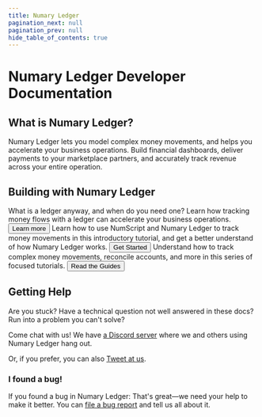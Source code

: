 ```yaml
---
title: Numary Ledger
pagination_next: null
pagination_prev: null
hide_table_of_contents: true
---
```



# Numary Ledger Developer Documentation

## What is Numary Ledger?

Numary Ledger lets you model complex money movements, and helps you accelerate your business operations. Build financial dashboards, deliver payments to your marketplace partners, and accurately track revenue across your entire operation.

## Building with Numary Ledger

<Grid container spacing={2}>

<Grid item xs={12} sm={6} md={4}>
    <Card>
        <CardHeader title="📓 What Is a Ledger?"/>
        <CardContent>
            What is a ledger anyway, and when do you need one? Learn how tracking money flows with a ledger can accelerate your business operations.
        </CardContent>
        <CardActions>
            <Button>Learn more</Button>
        </CardActions>
    </Card>
</Grid>

<Grid item xs={12} sm={6} md={4}>
    <Card>
        <CardHeader title="🔰 Hello, World"/>
        <CardContent>
            Learn how to use NumScript and Numary Ledger to track money movements in this introductory tutorial, and get a better understand of how Numary Ledger works.
        </CardContent>
        <CardActions>
            <Button variant="contained" href="get-started/">Get Started</Button>
        </CardActions>
    </Card>
</Grid>

<Grid item xs={12} sm={6} md={4}>
    <Card>
        <CardHeader title="🚅 Go Further"/>
        <CardContent>
            Understand how to track complex money movements, reconcile accounts, and more in this series of focused tutorials.
        </CardContent>
        <CardActions>
            <Button href="guides/">Read the Guides</Button>
        </CardActions>
    </Card>
</Grid>

</Grid>

## Getting Help
Are you stuck? Have a technical question not well answered in these docs? Run into a problem you can't solve?

Come chat with us! We have [a Discord server](https://discord.com/invite/xyHvcbzk4w) where we and others using Numary Ledger hang out.

Or, if you prefer, you can also [Tweet at us](https://twitter.com/numaryhq).

### I found a bug!

If you found a bug in Numary Ledger: That's great—we need your help to make it better. You can [file a bug report](https://github.com/numary/ledger/issues/new?assignees=&labels=bug&template=bug_report.md&title=) and tell us all about it.